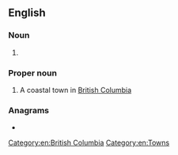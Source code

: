 ==English==

===Noun===
{{head|en|noun form}}

# {{plural of|en|Gibson}}

===Proper noun===
{{en-proper noun}}

# A coastal town in [[British Columbia]]

===Anagrams===
* {{anagrams|en|a=bginoss|bossing|obsigns}}

[[Category:en:British Columbia]]
[[Category:en:Towns]]
